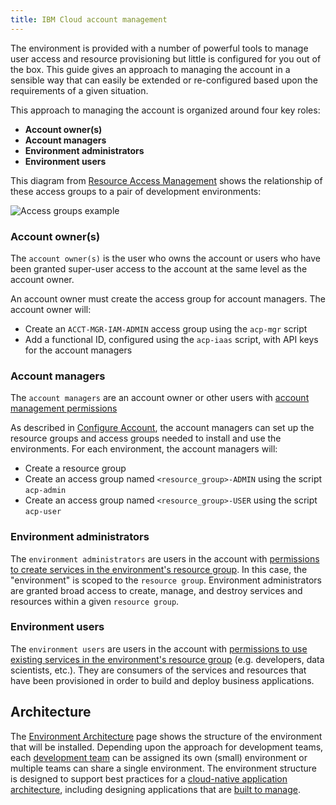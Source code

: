 ```yaml
---
title: IBM Cloud account management
---
```



The <Globals name="ic" /> environment is provided with a number of powerful tools to manage user access and resource provisioning
but little is configured for you out of the box. This guide gives an approach to managing the account in a sensible way that can
easily be extended or re-configured based upon the requirements of a given situation. 

This approach to managing the account is organized around four key roles:

- **Account owner(s)**
- **Account managers**
- **Environment administrators**
- **Environment users**

This diagram from [Resource Access Management](/toolkit-resources/resource-mgmt#access-group-example) 
shows the relationship of these access groups to a pair of development environments:

![Access groups example](../../images/access-example.png)

### Account owner(s)

The `account owner(s)` is the user who owns the account or users who have been granted super-user access to the account
at the same level as the account owner.

An account owner must create the access group for account managers. The account owner will:

- Create an `ACCT-MGR-IAM-ADMIN` access group using the `acp-mgr` script
- Add a functional ID, configured using the `acp-iaas` script, with API keys for the account managers

### Account managers

The `account managers` are an account owner or other users with [account management permissions](https://cloud.ibm.com/docs/account?topic=account-cloudaccess)

As described in [Configure Account](/admin/config-account), the account managers can set up the resource groups 
and access groups needed to install and use the environments. For each environment, the account managers will:
- Create a resource group
- Create an access group named `<resource_group>-ADMIN` using the script `acp-admin`
- Create an access group named `<resource_group>-USER` using the script `acp-user`

### Environment administrators

The `environment administrators` are users in the account 
with [permissions to create services in the environment's resource group](https://cloud.ibm.com/docs/iam?topic=iam-userroles#platformroles). In
this case, the "environment" is scoped to the `resource group`. Environment administrators are granted broad access
to create, manage, and destroy services and resources within a given `resource group`.

### Environment users

The `environment users` are users in the account with [permissions to use existing services in the environment's resource group](https://cloud.ibm.com/docs/iam?topic=iam-userroles#service_access_roles) 
(e.g. developers, data scientists, etc.). They are consumers of the services and resources that have been provisioned in
order to build and deploy business applications.

## Architecture

The [Environment Architecture](/arch/environment) page shows the structure of the environment that will be installed. Depending upon
the approach for development teams, each [development team](/arch/teams) can be assigned its own (small) environment or
multiple teams can share a single environment. The environment structure is designed to support best practices for 
a [cloud-native application architecture](/arch/application), including designing applications that 
are [built to manage](/arch/manageable).
